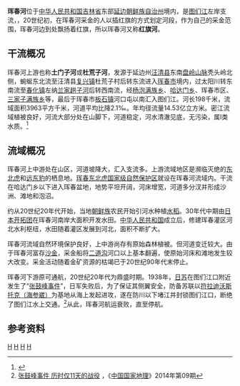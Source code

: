 {{Infobox river
| name               = 珲春河
| name_native        = 
| image              = 
| image_size         = 
| image_caption      = 
| river_system       = [[图们江|图们江]]流域
| progression        = 
| source1_location   = [[吉林省|吉林省]][[汪清县|汪清县]][[复兴镇_(汪清县)|复兴镇]]秃头岭北侧
| mouth_location     = 吉林省[[珲春市|珲春市]][[板石镇|板石镇]]河口屯南[[图们江|图们江]]
| altitude_difference= 
| basin_size         = 3963 km<sup>2</sup>
| basin_countries    = {{PRC}}
| basin_cities       = 珲春市
| basin_landmarks    = 
| basin_population   = 
<!---------------------- PHYSIOGNOMY -->
| length             = 198 km
| discharge1_location= 
| discharge1_min     = 
| discharge1_avg     = 
| discharge1_max     = 
<!---------------------- FEATURES -->
| tributaries_left   = 杨木沟、贩西山西北沟、北土门子沟、[[兰家趟子河|兰家趟子河]]、梨树河、官道河、小红旗河、太阳河
| tributaries_right  = 头道沟、小西南岔沟、香房大顶子沟、小六道沟、大六道沟、五道沟、四道沟、三道沟、二道沟、头道沟、骆驼河
| waterbodies        = [[老龙口水库_(珲春)|老龙口水库]]
| waterfalls         = 
| bridges            = 
| ports              = 
| custom_label       = 
| custom_data        = 
| extra              = 
}}

'''珲春河'''位于[[中华人民共和国|中华人民共和国]][[吉林省|吉林省]]东部[[延边朝鲜族自治州|延边朝鲜族自治州]]境内，是[[图们江|图们江]]左岸支流，{{cn-span|河名源自[[满语|满语]]（[[满文|满文]]：{{ManchuSibeUnicode|ᡥᡠᠨᠴᡠᠨ|style=text-align:left}}，[[满文转写方案|转写]]：''huncun''）|date=2021年8月}}，{{or|意为“边远之河”。|date=2021年8月}}20世纪初，在珲春河采金的人以插红旗的方式划定河段，作为自己的采金范围，珲春河边到处飘扬着红旗，所以珲春河又称'''红旗河'''。
==干流概况==
珲春河上游也称'''土门子河'''或'''杜荒子河'''，发源于延边州[[汪清县|汪清县]]东南[[盘岭山脉|盘岭山脉]]秃头岭北侧，蜿蜒东北流至汪清县[[复兴镇_(汪清县)|复兴镇]]杜荒子村后转东流进入[[珲春市|珲春市]]境内，过太阳川转东南流至[[春化镇|春化镇]]左纳[[兰家趟子河|兰家趟子河]]后转西南流，经[[杨泡满族乡|杨泡满族乡]]、[[哈达门乡|哈达门乡]]、珲春市区、[[三家子满族乡|三家子满族乡]]等，最后于珲春市[[板石镇|板石镇]]河口屯以南汇入图们江。河长198千米，流域面积3963平方千米，河道平均比降2.1‰。年均径流量14.53亿立方米。密江流域植被良好，河流大部分处在山脚下，河道稳定，河水清澈见底，无污染，属I类水质。<ref name="中国河湖大典">{{cite book zh |author=《[[中国河湖大典|中国河湖大典]]》编纂委员会 |title=《中国河湖大典·黑龙江、辽河卷》 |format=M |edition=1 |location=北京 |publisher=中国水利水电出版社 |date=2014年4月 |pages=303页 |id= ISBN 978-7-5170-1950-3}}</ref>
==流域概况==
珲春河上中游处在山区，河道坡降大，汇入支流多。上游流域地区是濒临灭绝的[[东北虎|东北虎]]和[[远东豹|远东豹]]的栖息地。[[珲春东北虎国家级自然保护区|珲春东北虎国家级自然保护区]]就设在珲春河流域内。干流在哈达门乡以下进入珲春盆地，地势平坦开阔，河床增宽，河道多分汊并形成沙洲、滩地和泡沼。

约从20世纪20年代开始，当地[[朝鲜族|朝鲜族]]农民开始引河水种植[[水稻|水稻]]。30年代中期由[[满蒙开拓移民|日本开拓团]]在珲春河南岸大面积开发水田。[[中华人民共和国|中华人民共和国]]成立后，修建珲春灌区河北水利枢纽，水田随着灌区发展到河北，面积不断扩大。

珲春河流域自然环境保护良好，上中游尚存有原始森林植被。但河道变迁较大。由于珲春河富存[[沙金|沙金]]，采金船将[[二道沟_(珲春河)|二道沟]]河口以上基本翻遍，使原始河床和滩地发生较大改变。采金活动随着金矿资源的枯竭已于20世纪90年代末停止。

珲春河下游原可通航，20世纪20年代为鼎盛时期。1938年，[[日本|日]][[苏联|苏]]在图们江口附近发生了“[[张鼓峰事件|张鼓峰事件]]”，日军失败后，为了保证其侧翼安全，防备苏联以[[海参崴|符拉迪沃斯托克（海参崴）]]为基地从海上发起进攻，遂在防川以下堵江并封锁图们江口，断绝了图们江水上交通。<ref>[http://www.dili360.com/cng/article/p541ff98a817f655.htm 张鼓峰事件 历时仅11天的战役] {{Wayback|url=http://www.dili360.com/cng/article/p541ff98a817f655.htm |date=20170812235512 }}，《[[中国国家地理|中国国家地理]]》2014年第09期</ref>从此，珲春河航运衰败，直至停航。


==参考资料==
{{reflist}}


[[Category:图们江|H]]
[[Category:吉林河流|H]]
[[Category:珲春市|H]]
[[Category:汪清县|H]]